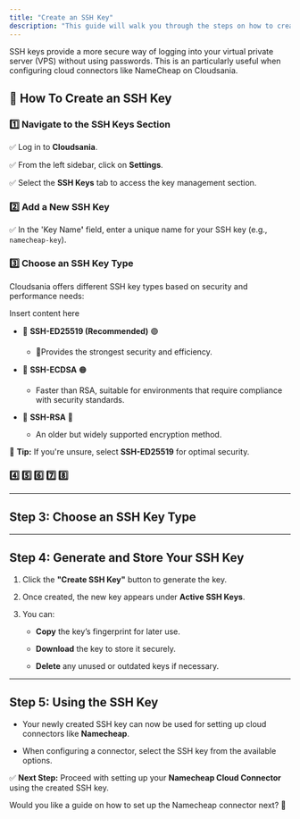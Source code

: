 ```yaml
---
title: "Create an SSH Key"
description: "This guide will walk you through the steps on how to create an SSH key for logging into your virtual private server (VPS), "
---
```


<Note>
  SSH keys provide a more secure way of logging into your virtual private server (VPS) without using passwords. This is an  particularly useful when configuring  cloud connectors like NameCheap on Cloudsania.
</Note>

## 🎯 How To Create an SSH Key

### 1️⃣  **Navigate** to **the SSH Keys Section**

✅  Log in to **Cloudsania**.

✅  From the left sidebar, click on **Settings**.

✅  Select the **SSH Keys** tab to access the key management section.

### 2️⃣   Add a New SSH Key

&#x20;        ✅  In the 'Key Nam&#x65;**'** field, enter a unique name for your SSH key (e.g., `namecheap-key`).

### &#x20;3️⃣  **Choose an SSH Key Type**

Cloudsania offers different SSH key types based on security and performance needs:

<Card title="New Card" icon="key">
  Insert content here
</Card>

* 📌 **SSH-ED25519 (Recommended)** 🟣

  * 📌Provides the strongest security and efficiency.

* 📌 **SSH-ECDSA** 🟠

  * Faster than RSA, suitable for environments that require compliance with security standards.

* 📌 **SSH-RSA** 🔵

  * An older but widely supported encryption method.

📌 **Tip:** If you're unsure, select **SSH-ED25519** for optimal security.

### &#x20;4️⃣ 5️⃣ 6️⃣ 7️⃣ 8️⃣

***

## **Step 3: Choose an SSH Key Type**

***

## **Step 4: Generate and Store Your SSH Key**

1. Click the **"Create SSH Key"** button to generate the key.

2. Once created, the new key appears under **Active SSH Keys**.

3. You can:

   * **Copy** the key’s fingerprint for later use.

   * **Download** the key to store it securely.

   * **Delete** any unused or outdated keys if necessary.

***

## **Step 5: Using the SSH Key**

* Your newly created SSH key can now be used for setting up cloud connectors like **Namecheap**.

* When configuring a connector, select the SSH key from the available options.

✅ **Next Step:** Proceed with setting up your **Namecheap Cloud Connector** using the created SSH key.

Would you like a guide on how to set up the Namecheap connector next? 🚀